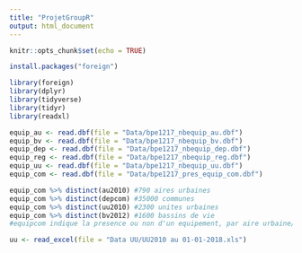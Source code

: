 ```yaml
---
title: "ProjetGroupR"
output: html_document
---
```


```r
knitr::opts_chunk$set(echo = TRUE)
```

```r
install.packages("foreign")

```

```r
library(foreign)
library(dplyr)
library(tidyverse)
library(tidyr)
library(readxl)
```

```r
equip_au <- read.dbf(file = "Data/bpe1217_nbequip_au.dbf")
equip_bv <- read.dbf(file = "Data/bpe1217_nbequip_bv.dbf")
equip_dep <- read.dbf(file = "Data/bpe1217_nbequip_dep.dbf")
equip_reg <- read.dbf(file = "Data/bpe1217_nbequip_reg.dbf")
equip_uu <- read.dbf(file = "Data/bpe1217_nbequip_uu.dbf")
equip_com <- read.dbf(file = "Data/bpe1217_pres_equip_com.dbf")

```

```r
equip_com %>% distinct(au2010) #790 aires urbaines
equip_com %>% distinct(depcom) #35000 communes
equip_com %>% distinct(uu2010) #2300 unites urbaines
equip_com %>% distinct(bv2012) #1600 bassins de vie
#equipcom indique la presence ou non d'un equipement, par aire urbaine/commune/unite urbaine/bassin de vie

```


```r
uu <- read_excel(file = "Data UU/UU2010 au 01-01-2018.xls")
```

